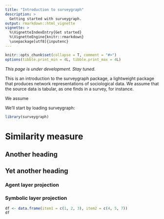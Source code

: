 ```yaml
---
title: "Introduction to surveygraph"
description: >
  Getting started with surveygraph.
output: rmarkdown::html_vignette
vignette: >
  %\VignetteIndexEntry{Get started}
  %\VignetteEngine{knitr::rmarkdown}
  \usepackage[utf8]{inputenc}
---
```


```r
knitr::opts_chunk$set(collapse = T, comment = "#>")
options(tibble.print_min = 4L, tibble.print_max = 4L)
```

_This page is under development. Stay tuned._

This is an introduction to the surveygraph package, a lightweight package that
produces network representations of sociological data. We assume that the source data
is tabular, as one finds in a survey, for instance.

We assume 

We'll start by loading surveygraph:

```r
library(surveygraph)
```

# Similarity measure
## Another heading
## Yet another heading
### Agent layer projection
### Symbolic layer projection


```r
df <- data.frame(item1 = c(1, 2, 3), item2 = c(4, 5, 7))
df
```
